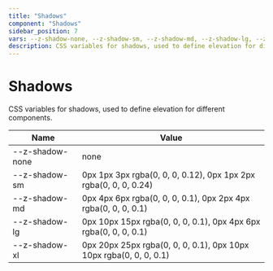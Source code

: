 ```yaml
--- 
title: "Shadows"
component: "Shadows"
sidebar_position: 7
vars: --z-shadow-none, --z-shadow-sm, --z-shadow-md, --z-shadow-lg, --z-shadow-xl
description: CSS variables for shadows, used to define elevation for different components. 
--- 
```



<DocLayout>

# Shadows

CSS variables for shadows, used to define elevation for different components.


| Name | Value |
|------|-------|
| --z-shadow-none | none  | 
| --z-shadow-sm | 0px 1px 3px rgba(0, 0, 0, 0.12), 0px 1px 2px rgba(0, 0, 0, 0.24)  | 
| --z-shadow-md | 0px 4px 6px rgba(0, 0, 0, 0.1), 0px 2px 4px rgba(0, 0, 0, 0.1)  | 
| --z-shadow-lg | 0px 10px 15px rgba(0, 0, 0, 0.1), 0px 4px 6px rgba(0, 0, 0, 0.1)  | 
| --z-shadow-xl | 0px 20px 25px rgba(0, 0, 0, 0.1), 0px 10px 10px rgba(0, 0, 0, 0.1)  | 
</DocLayout>